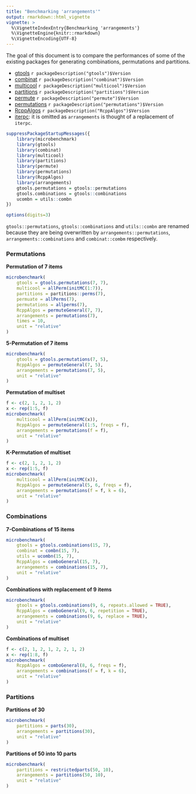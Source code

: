 ```yaml
---
title: "Benchmarking 'arrangements'"
output: rmarkdown::html_vignette
vignette: >
  %\VignetteIndexEntry{Benchmarking 'arrangements'}
  %\VignetteEngine{knitr::rmarkdown}
  %\VignetteEncoding{UTF-8}
---
```


The goal of this document is to compare the performances of some of the existing packages for generating combinations, permutations and partitions.

- [gtools](https://CRAN.R-project.org/package=gtools) 
    `r packageDescription("gtools")$Version`
- [combinat](https://CRAN.R-project.org/package=combinat) 
    `r packageDescription("combinat")$Version`
- [multicool](https://CRAN.R-project.org/package=multicool) 
    `r packageDescription("multicool")$Version`
- [partitions](https://CRAN.R-project.org/package=partitions)
    `r packageDescription("partitions")$Version`
- [permute](https://CRAN.R-project.org/package=permute)
    `r packageDescription("permute")$Version`
- [permutations](https://CRAN.R-project.org/package=permutations)
    `r packageDescription("permutations")$Version`
- [RcppAlgos](https://CRAN.R-project.org/package=RcppAlgos)
    `r packageDescription("RcppAlgos")$Version`
- [iterpc](https://CRAN.R-project.org/package=iterpc): it is omitted as `arrangements` is thought of a replacement of `iterpc`.

```r
suppressPackageStartupMessages({
    library(microbenchmark)
    library(gtools)
    library(combinat)
    library(multicool)
    library(partitions)
    library(permute)
    library(permutations)
    library(RcppAlgos)
    library(arrangements)
    gtools.permutations = gtools::permutations
    gtools.combinations = gtools::combinations
    ucombn = utils::combn
})
```

```r
options(digits=3)
```

`gtools::permutations`, `gtools::combinations` and `utils::combn` are renamed because they are
being overwritten by `arrangements::permutations`, `arrangements::combinations` and `combinat::combm` respectively.

### Permutations

**Permutation of 7 items**

```r
microbenchmark(
    gtools = gtools.permutations(7, 7),
    multicool = allPerm(initMC(1:7)),
    partitions = partitions::perms(7),
    permuate = allPerms(7),
    permutations = allperms(7),
    RcppAlgos = permuteGeneral(7, 7),
    arrangements = permutations(7),
    times = 10,
    unit = "relative"
)
```

**5-Permutation of 7 items**

```r
microbenchmark(
    gtools = gtools.permutations(7, 5),
    RcppAlgos = permuteGeneral(7, 5),
    arrangements = permutations(7, 5),
    unit = "relative"
)
```

**Permutation of multiset**

```r
f <- c(2, 1, 2, 1, 2)
x <- rep(1:5, f)
microbenchmark(
    multicool = allPerm(initMC(x)),
    RcppAlgos = permuteGeneral(1:5, freqs = f),
    arrangements = permutations(f = f),
    unit = "relative"
)
```

**K-Permutation of multiset**

```r
f <- c(2, 1, 2, 1, 2)
x <- rep(1:5, f)
microbenchmark(
    multicool = allPerm(initMC(x)),
    RcppAlgos = permuteGeneral(5, 6, freqs = f),
    arrangements = permutations(f = f, k = 6),
    unit = "relative"
)
```

### Combinations

**7-Combinations of 15 items**

```r
microbenchmark(
    gtools = gtools.combinations(15, 7),
    combinat = combn(15, 7),
    utils = ucombn(15, 7),
    RcppAlgos = comboGeneral(15, 7),
    arrangements = combinations(15, 7),
    unit = "relative"
)
```

**Combinations with replacement of 9 items**

```r
microbenchmark(
    gtools = gtools.combinations(9, 6, repeats.allowed = TRUE),
    RcppAlgos = comboGeneral(9, 6, repetition = TRUE),
    arrangements = combinations(9, 6, replace = TRUE),
    unit = "relative"
)
```

**Combinations of multiset**

```r
f <- c(2, 1, 2, 1, 2, 2, 1, 2)
x <- rep(1:8, f)
microbenchmark(
    RcppAlgos = comboGeneral(8, 6, freqs = f),
    arrangements = combinations(f = f, k = 6),
    unit = "relative"
)
```

### Partitions


**Partitions of 30**

```r
microbenchmark(
    partitions = parts(30),
    arrangements = partitions(30),
    unit = "relative"
)
```

**Partitions of 50 into 10 parts**

```r
microbenchmark(
    partitions = restrictedparts(50, 10),
    arrangements = partitions(50, 10),
    unit = "relative"
)
```
